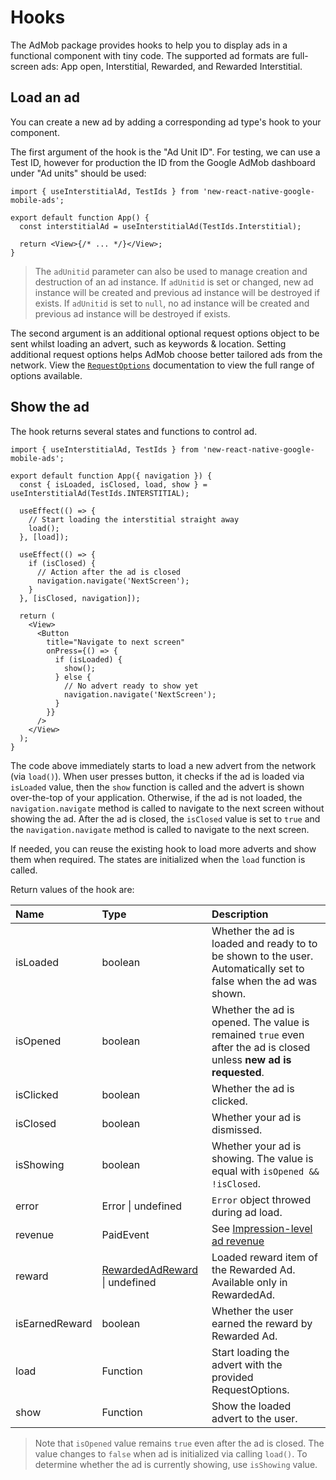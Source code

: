 # Hooks

The AdMob package provides hooks to help you to display ads in a functional component with tiny code. The supported ad formats are full-screen ads: App open, Interstitial, Rewarded, and Rewarded Interstitial.

## Load an ad

You can create a new ad by adding a corresponding ad type's hook to your component.

The first argument of the hook is the "Ad Unit ID".
For testing, we can use a Test ID, however for production the ID from the
Google AdMob dashboard under "Ad units" should be used:

```tsx {4-8}
import { useInterstitialAd, TestIds } from 'new-react-native-google-mobile-ads';

export default function App() {
  const interstitialAd = useInterstitialAd(TestIds.Interstitial);

  return <View>{/* ... */}</View>;
}
```

> The `adUnitid` parameter can also be used to manage creation and destruction of an ad instance.
> If `adUnitid` is set or changed, new ad instance will be created and previous ad instance will be destroyed if exists.
> If `adUnitid` is set to `null`, no ad instance will be created and previous ad instance will be destroyed if exists.

The second argument is an additional optional request options object to be sent whilst loading an advert, such as keywords & location.
Setting additional request options helps AdMob choose better tailored ads from the network. View the [`RequestOptions`](/reference/admob/requestoptions)
documentation to view the full range of options available.

## Show the ad

The hook returns several states and functions to control ad.

```tsx
import { useInterstitialAd, TestIds } from 'new-react-native-google-mobile-ads';

export default function App({ navigation }) {
  const { isLoaded, isClosed, load, show } = useInterstitialAd(TestIds.INTERSTITIAL);

  useEffect(() => {
    // Start loading the interstitial straight away
    load();
  }, [load]);

  useEffect(() => {
    if (isClosed) {
      // Action after the ad is closed
      navigation.navigate('NextScreen');
    }
  }, [isClosed, navigation]);

  return (
    <View>
      <Button
        title="Navigate to next screen"
        onPress={() => {
          if (isLoaded) {
            show();
          } else {
            // No advert ready to show yet
            navigation.navigate('NextScreen');
          }
        }}
      />
    </View>
  );
}
```

The code above immediately starts to load a new advert from the network (via `load()`).
When user presses button, it checks if the ad is loaded via `isLoaded` value,
then the `show` function is called and the advert is shown over-the-top of your application.
Otherwise, if the ad is not loaded, the `navigation.navigate` method is called to navigate to the next screen without showing the ad.
After the ad is closed, the `isClosed` value is set to `true` and the `navigation.navigate` method is called to navigate to the next screen.

If needed, you can reuse the existing hook to load more adverts and show them when required. The states are initialized when the `load` function is called.

Return values of the hook are:

| Name           | Type                               | Description                                                                                                        |
| :------------- | :--------------------------------- | :----------------------------------------------------------------------------------------------------------------- |
| isLoaded       | boolean                            | Whether the ad is loaded and ready to to be shown to the user. Automatically set to false when the ad was shown.   |
| isOpened       | boolean                            | Whether the ad is opened. The value is remained `true` even after the ad is closed unless **new ad is requested**. |
| isClicked      | boolean                            | Whether the ad is clicked.                                                                                         |
| isClosed       | boolean                            | Whether your ad is dismissed.                                                                                      |
| isShowing      | boolean                            | Whether your ad is showing. The value is equal with `isOpened && !isClosed`.                                       |
| error          | Error \| undefined                 | `Error` object throwed during ad load.                                                                             |
| revenue        | PaidEvent                          | See [Impression-level ad revenue] |
| reward         | [RewardedAdReward](#) \| undefined | Loaded reward item of the Rewarded Ad. Available only in RewardedAd.                                               |
| isEarnedReward | boolean                            | Whether the user earned the reward by Rewarded Ad.                                                                 |
| load           | Function                           | Start loading the advert with the provided RequestOptions.                                                         |
| show           | Function                           | Show the loaded advert to the user.                                                                                |

> Note that `isOpened` value remains `true` even after the ad is closed.
> The value changes to `false` when ad is initialized via calling `load()`.
> To determine whether the ad is currently showing, use `isShowing` value.

[Impression-level ad revenue]: /impression-level-ad-revenue
